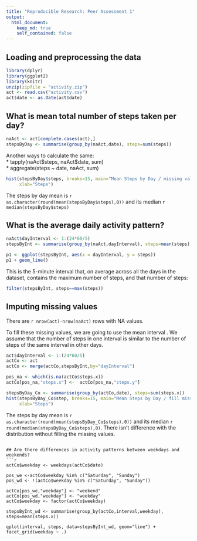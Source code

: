 ```yaml
---
title: "Reproducible Research: Peer Assessment 1"
output: 
  html_document:
    keep_md: true
    self_contained: false
---
```



## Loading and preprocessing the data
```r
library(dplyr)
library(ggplot2)
library(knitr)
unzip(zipfile = "activity.zip")
act <- read.csv("activity.csv")
act$date <- as.Date(act$date)

```

## What is mean total number of steps taken per day?
```r
naAct <- act[complete.cases(act),] 
stepsByDay <- summarise(group_by(naAct,date), steps=sum(steps))
```
Another ways to calculate the same:  
* tapply(naAct\$steps, naAct$date, sum)  
* aggregate(steps ~ date, naAct, sum)  

```r
hist(stepsByDay$steps, breaks=15, main="Mean Steps by Day / missing values", 
     xlab="Steps")
```
   
The steps by day mean is `r as.character(round(mean(stepsByDay$steps),0))` and its median   `r median(stepsByDay$steps)`


## What is the average daily activity pattern?
```r
naAct$dayInterval <- 1:(24*60/5)
stepsByInt <- summarise(group_by(naAct,dayInterval), steps=mean(steps))

p1 <- ggplot(stepsByInt, aes(x = dayInterval, y = steps))
p1 + geom_line()

```
    
This is the 5-minute interval that, on average across all the days in the dataset, contains the maximum number of steps, and that number of steps:   
```r
filter(stepsByInt, steps==max(steps))
```

## Imputing missing values

There are `r nrow(act)-nrow(naAct)` rows with NA values.

To fill these missing values, we are going to use the mean interval . We assume that the number of
steps in one interval is similar to the number of steps of the same interval in other days. 

```r
act$dayInterval <- 1:(24*60/5)
actCo <- act
actCo <- merge(actCo,stepsByInt,by="dayInterval")

pos_na <- which(is.na(actCo$steps.x))
actCo[pos_na,"steps.x"] <-  actCo[pos_na,"steps.y"]

stepsByDay_Co <- summarise(group_by(actCo,date), steps=sum(steps.x))
hist(stepsByDay_Co$step, breaks=15, main="Mean Steps by Day / fill missing values", 
     xlab="Steps")
```
   
The steps by day mean is `r as.character(round(mean(stepsByDay_Co$steps),0))` and its median   `r round(median(stepsByDay_Co$steps),0)`.
There isn't difference with the distribution without filling the missing values. 
```

## Are there differences in activity patterns between weekdays and weekends?
```r
actCo$weekday <- weekdays(actCo$date)

pos_we <-actCo$weekday %in% c("Saturday", "Sunday")
pos_wd <- !(actCo$weekday %in% c("Saturday", "Sunday"))

actCo[pos_we,"weekday"] <- "weekend"
actCo[pos_wd,"weekday"] <- "weekday"
actCo$weekday <- factor(actCo$weekday)

stepsByInt_wd <- summarise(group_by(actCo,interval,weekday), steps=mean(steps.x))

qplot(interval, steps, data=stepsByInt_wd, geom="line") + facet_grid(weekday ~ .)

```